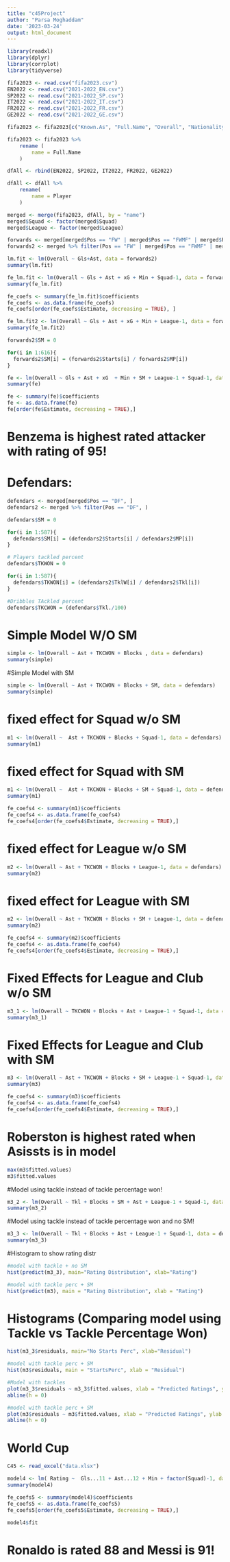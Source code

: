```yaml
---
title: "c45Project"
author: "Parsa Moghaddam"
date: '2023-03-24'
output: html_document
---
```



```r
library(readxl)
library(dplyr)
library(corrplot)
library(tidyverse)
```



```r
fifa2023 <- read.csv("fifa2023.csv")
EN2022 <- read.csv("2021-2022_EN.csv")
SP2022 <- read.csv("2021-2022_SP.csv")
IT2022 <- read.csv("2021-2022_IT.csv")
FR2022 <- read.csv("2021-2022_FR.csv")
GE2022 <- read.csv("2021-2022_GE.csv")
```




```r
fifa2023 <- fifa2023[c("Known.As", "Full.Name", "Overall", "Nationality")]

fifa2023 <- fifa2023 %>% 
    rename (
        name = Full.Name
    )

dfAll <- rbind(EN2022, SP2022, IT2022, FR2022, GE2022)

dfAll <- dfAll %>%
    rename(
        name = Player
    )
```


```r
merged <- merge(fifa2023, dfAll, by = "name")
merged$Squad <- factor(merged$Squad)
merged$League <- factor(merged$League)
```



```r
forwards <- merged[merged$Pos == "FW" | merged$Pos == "FWMF" | merged$Pos == "MFFW", ]
forwards2 <- merged %>% filter(Pos == "FW" | merged$Pos == "FWMF" | merged$Pos == "MFFW", )
```


```r
lm.fit <- lm(Overall ~ Gls+Ast, data = forwards2)
summary(lm.fit)
```






```r
fe_lm.fit <- lm(Overall ~ Gls + Ast + xG + Min + Squad-1, data = forwards2)
summary(fe_lm.fit)
```




```r
fe_coefs <- summary(fe_lm.fit)$coefficients
fe_coefs <- as.data.frame(fe_coefs)
fe_coefs[order(fe_coefs$Estimate, decreasing = TRUE), ]
```



```r
fe_lm.fit2 <- lm(Overall ~ Gls + Ast + xG + Min + League-1, data = forwards2)
summary(fe_lm.fit2)
```


```r
forwards2$SM = 0

for(i in 1:616){
  forwards2$SM[i] = (forwards2$Starts[i] / forwards2$MP[i])
}

fe <- lm(Overall ~ Gls + Ast + xG  + Min + SM + League-1 + Squad-1, data = forwards2)
summary(fe)
```









```r
fe <- summary(fe)$coefficients
fe <- as.data.frame(fe)
fe[order(fe$Estimate, decreasing = TRUE),]
```


# Benzema is highest rated attacker with rating of 95!























# Defendars:

```r
defendars <- merged[merged$Pos == "DF", ]
defendars2 <- merged %>% filter(Pos == "DF", )

defendars$SM = 0

for(i in 1:587){
  defendars$SM[i] = (defendars2$Starts[i] / defendars2$MP[i])
}

# Players tackled percent
defendars$TKWON = 0

for(i in 1:587){
  defendars$TKWON[i] = (defendars2$TklW[i] / defendars2$Tkl[i])
}

#Dribbles TAckled percent
defendars$TKCWON = (defendars$Tkl./100)
```








# Simple Model W/O SM

```r
simple <- lm(Overall ~ Ast + TKCWON + Blocks , data = defendars)
summary(simple)
```



#Simple Model with SM

```r
simple <- lm(Overall ~ Ast + TKCWON + Blocks + SM, data = defendars)
summary(simple)
```




# fixed effect for Squad w/o SM

```r
m1 <- lm(Overall ~  Ast + TKCWON + Blocks + Squad-1, data = defendars)
summary(m1)
```

# fixed effect for Squad with SM

```r
m1 <- lm(Overall ~  Ast + TKCWON + Blocks + SM + Squad-1, data = defendars)
summary(m1)
```


```r
fe_coefs4 <- summary(m1)$coefficients
fe_coefs4 <- as.data.frame(fe_coefs4)
fe_coefs4[order(fe_coefs4$Estimate, decreasing = TRUE),]
```




# fixed effect for League w/o SM

```r
m2 <- lm(Overall ~ Ast + TKCWON + Blocks + League-1, data = defendars)
summary(m2)
```


# fixed effect for League with SM

```r
m2 <- lm(Overall ~ Ast + TKCWON + Blocks + SM + League-1, data = defendars)
summary(m2)
```


```r
fe_coefs4 <- summary(m2)$coefficients
fe_coefs4 <- as.data.frame(fe_coefs4)
fe_coefs4[order(fe_coefs4$Estimate, decreasing = TRUE),]
```




# Fixed Effects for League and Club w/o SM

```r
m3_1 <- lm(Overall ~ TKCWON + Blocks + Ast + League-1 + Squad-1, data = defendars)
summary(m3_1)
```



# Fixed Effects for League and Club with SM

```r
m3 <- lm(Overall ~ Ast + TKCWON + Blocks + SM + League-1 + Squad-1, data = defendars)
summary(m3)
```













```r
fe_coefs4 <- summary(m3)$coefficients
fe_coefs4 <- as.data.frame(fe_coefs4)
fe_coefs4[order(fe_coefs4$Estimate, decreasing = TRUE),]
```




# Roberston is highest rated when Asissts is in model

```r
max(m3$fitted.values)
m3$fitted.values
```





#Model using tackle instead of tackle percentage won!

```r
m3_2 <- lm(Overall ~ Tkl + Blocks + SM + Ast + League-1 + Squad-1, data = defendars)
summary(m3_2)
```


#Model using tackle instead of tackle percentage won and no SM!

```r
m3_3 <- lm(Overall ~ Tkl + Blocks + Ast + League-1 + Squad-1, data = defendars)
summary(m3_3)
```


#Histogram to show rating distr


```r
#model with tackle + no SM
hist(predict(m3_3), main="Rating Distribution", xlab="Rating")

#model with tackle perc + SM
hist(predict(m3), main = "Rating Distribution", xlab = "Rating")
```




# Histograms (Comparing model using Tackle vs Tackle Percentage Won)

```r
hist(m3_3$residuals, main="No Starts Perc", xlab="Residual")

#model with tackle perc + SM
hist(m3$residuals, main = "StartsPerc", xlab = "Residual")
```










```r
#Model with tackles
plot(m3_3$residuals ~ m3_3$fitted.values, xlab = "Predicted Ratings", ylab = "Residual", data = defendars)
abline(h = 0)

#model with tackle perc + SM
plot(m3$residuals ~ m3$fitted.values, xlab = "Predicted Ratings", ylab = "Residual", data = defendars)
abline(h = 0)

```













































# World Cup 

```r
C45 <- read_excel("data.xlsx")
```


```r
model4 <- lm( Rating ~  Gls...11 + Ast...12 + Min + factor(Squad)-1, data = C45)
summary(model4)
```




```r
fe_coefs5 <- summary(model4)$coefficients
fe_coefs5 <- as.data.frame(fe_coefs5)
fe_coefs5[order(fe_coefs5$Estimate, decreasing = TRUE),]
```


```r
model4$fit
```

# Ronaldo is rated 88 and Messi is 91!